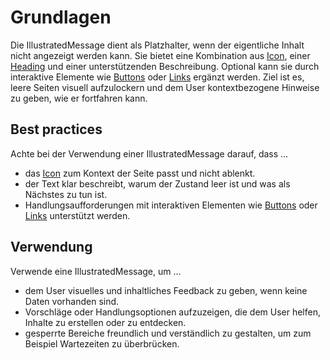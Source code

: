 # Grundlagen

Die IllustratedMessage dient als Platzhalter, wenn der eigentliche Inhalt nicht
angezeigt werden kann. Sie bietet eine Kombination aus
[Icon](https://mittwald.github.io/flow/03-components/content/icon), einer
[Heading](https://mittwald.github.io/flow/03-components/content/heading) und
einer unterstützenden Beschreibung. Optional kann sie durch interaktive Elemente
wie [Buttons](https://mittwald.github.io/flow/03-components/actions/button) oder
[Links](https://mittwald.github.io/flow/03-components/navigation/link) ergänzt
werden. Ziel ist es, leere Seiten visuell aufzulockern und dem User
kontextbezogene Hinweise zu geben, wie er fortfahren kann.

## Best practices

Achte bei der Verwendung einer IllustratedMessage darauf, dass ...

- das [Icon](https://mittwald.github.io/flow/03-components/content/icon) zum
  Kontext der Seite passt und nicht ablenkt.
- der Text klar beschreibt, warum der Zustand leer ist und was als Nächstes zu
  tun ist.
- Handlungsaufforderungen mit interaktiven Elementen wie
  [Buttons](https://mittwald.github.io/flow/03-components/actions/button) oder
  [Links](https://mittwald.github.io/flow/03-components/navigation/link)
  unterstützt werden.

## Verwendung

Verwende eine IllustratedMessage, um ...

- dem User visuelles und inhaltliches Feedback zu geben, wenn keine Daten
  vorhanden sind.
- Vorschläge oder Handlungsoptionen aufzuzeigen, die dem User helfen, Inhalte zu
  erstellen oder zu entdecken.
- gesperrte Bereiche freundlich und verständlich zu gestalten, um zum Beispiel
  Wartezeiten zu überbrücken.

